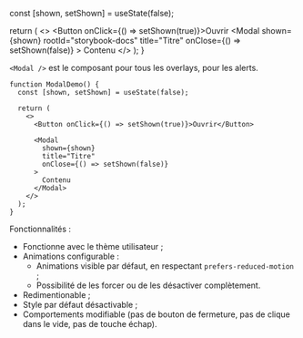 
  const [shown, setShown] = useState(false);

  return (
    <>
      <Button onClick={() => setShown(true)}>Ouvrir</Button>
      <Modal
        shown={shown}
        rootId="storybook-docs"
        title="Titre"
        onClose={() => setShown(false)}
      >
        Contenu
      </Modal>
    </>
  );
}

<Meta title="View/Modal/Docs" />

`<Modal />` est le composant pour tous les overlays, pour les alerts.

<ModalShow />

```tsx
function ModalDemo() {
  const [shown, setShown] = useState(false);

  return (
    <>
      <Button onClick={() => setShown(true)}>Ouvrir</Button>

      <Modal
        shown={shown}
        title="Titre"
        onClose={() => setShown(false)}
      >
        Contenu
      </Modal>
    </>
  );
}
```

Fonctionnalités :

* Fonctionne avec le thème utilisateur ;
* Animations configurable :
  * Animations visible par défaut, en respectant `prefers-reduced-motion` ;
  * Possibilité de les forcer ou de les désactiver complètement.
* Redimentionable ;
* Style par défaut désactivable ;
* Comportements modifiable (pas de bouton de fermeture, pas de clique dans le vide, pas de touche échap).
